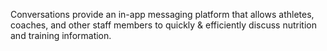 

Conversations provide an in-app messaging platform that allows athletes, coaches, and other
staff members to quickly & efficiently discuss nutrition and training information.
